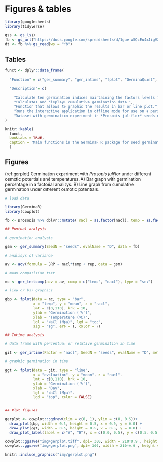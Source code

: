 # Figures & tables

```r

library(googlesheets)
library(tidyverse)

gss <- gs_ls()
fb <- gs_url("https://docs.google.com/spreadsheets/d/1gue-wSQcEu4nJigVZdUWsTfIIzhtxpDRdWAQiEHgKak/edit#gid=1437032568") 
dt <- fb %>% gs_read(ws = "fb") 

```


## Tables

```r

funct <- dplyr::data_frame(
  
  "Function" = c("ger_summary", "ger_intime", "fplot", "GerminaQuant", "prosopis"),
  
  "Description"= c(
    
    "Calculate ten germination indices maintaining the factors levels for analysis of variance",
    "Calculates and displays cumulative germination data.",
    "Function that allows to graphic the results in bar or line plot.",
    "Runs the interactive application in offline mode for use on a personal computer.",
    "Dataset with germination experiment in *Prosopis juliflor* seeds under under different osmotic potentials and temperatures.")
)

knitr::kable(
  funct,
  booktabs = TRUE,
  caption = "Main functions in the GerminaR R package for seed germination variables and graphical analysis."
  )

```


## Figures



(ref:gerplot) Germination  experiment with *Prosopis juliflor* under different osmotic potentials and temperatures. A) Bar graph with germination percentage in a factorial analisys. B)  Line graph from cumulative germination under different osmotic potentials.


```r

# load data

library(GerminaR)
library(cowplot)

fb <- prosopis %>% dplyr::mutate( nacl = as.factor(nacl), temp = as.factor(temp), rep = as.factor(rep))

## Puntual analysis

# germination analysis

gsm <- ger_summary(SeedN = "seeds", evalName = "D", data = fb)

# analisys of variance

av <- aov(formula = GRP ~ nacl*temp + rep, data = gsm)

# mean comparision test

mc <- ger_testcomp(aov = av, comp = c("temp", "nacl"), type = "snk")

# line or bar graphics

gbp <- fplot(data = mc, type = "bar", 
             x = "temp", y = "mean", z = "nacl", 
             lmt = c(0,110), brk = 10,
             ylab = "Germination ('%')", 
             xlab = "Temperature (ºC)", 
             lgl = "NaCl (Mpa)", lgd = "top", 
             sig = "sg", erb = T, color = F)

## Intime analysis

# data frame with percentual or relative germination in time

git <- ger_intime(Factor = "nacl", SeedN = "seeds", evalName = "D", method = "percentage", data = fb)

# graphic germination in time

ggt <- fplot(data = git, type = "line", 
             x = "evaluation", y = "mean", z = "nacl", 
             lmt = c(0,110), brk = 10,
             ylab = "Germination ('%')", 
             xlab = "Day", 
             lgl = "NaCl (Mpa)", 
             lgd = "top", color = FALSE)


## Plot figures

gerplot <- cowplot::ggdraw(xlim = c(0, 1), ylim = c(0, 0.5))+
  draw_plot(gbp, width = 0.5, height = 0.5, x = 0.0, y = 0.0) +
  draw_plot(ggt, width = 0.5, height = 0.5, x = 0.5, y = 0.0) +
  draw_plot_label(label = c("A", "B"), x = c(0.0, 0.5), y = c(0.5, 0.5))

cowplot::ggsave("img/gerplot.tiff", dpi= 300, width = 210*0.9 , height = 297*0.4, units = "mm")
cowplot::ggsave("img/gerplot.png", dpi= 300, width = 210*0.9 , height = 297*0.4, units = "mm")

knitr::include_graphics("img/gerplot.png")

```

